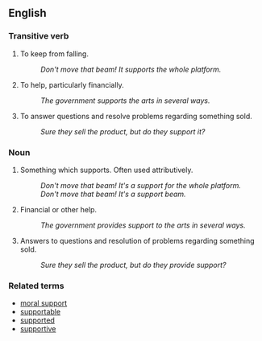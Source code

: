 ==English==

===Transitive verb===
# To keep from falling.
#: ''Don't move that beam!  It supports the whole platform.''
# To help, particularly financially.
#: ''The government supports the arts in several ways.''
# To answer questions and resolve problems regarding something sold.
#: ''Sure they sell the product, but do they support it?''

===Noun===
# Something which supports.  Often used attributively.
#: ''Don't move that beam!  It's a support for the whole platform.''
#: ''Don't move that beam!  It's a support beam.''
# Financial or other help.
#: ''The government provides support to the arts in several ways.''
# Answers to questions and resolution of problems regarding something sold.
#: ''Sure they sell the product, but do they provide support?''


===Related terms===
*[[moral support]]
*[[supportable]]
*[[supported]]
*[[supportive]]